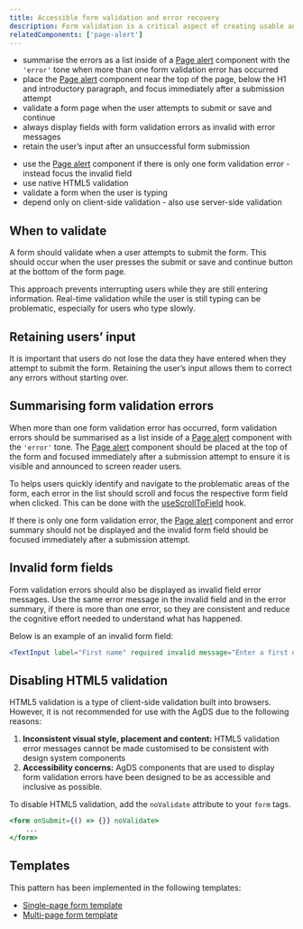 ```yaml
---
title: Accessible form validation and error recovery
description: Form validation is a critical aspect of creating usable and accessible applications. By providing effective error feedback and guidance, you can help users submit accurate information while minimising frustrations.
relatedComponents: ['page-alert']
---
```


<DoHeading />

- summarise the errors as a list inside of a [Page alert](/components/page-alert) component with the `'error'` tone when more than one form validation error has occurred
- place the [Page alert](/components/page-alert) component near the top of the page, below the H1 and introductory paragraph, and focus immediately after a submission attempt
- validate a form page when the user attempts to submit or save and continue
- always display fields with form validation errors as invalid with error messages
- retain the user’s input after an unsuccessful form submission

<DontHeading />

- use the [Page alert](/components/page-alert) component if there is only one form validation error - instead focus the invalid field
- use native HTML5 validation
- validate a form when the user is typing
- depend only on client-side validation - also use server-side validation

## When to validate

A form should validate when a user attempts to submit the form. This should occur when the user presses the submit or save and continue button at the bottom of the form page.

This approach prevents interrupting users while they are still entering information. Real-time validation while the user is still typing can be problematic, especially for users who type slowly.

## Retaining users’ input

It is important that users do not lose the data they have entered when they attempt to submit the form. Retaining the user’s input allows them to correct any errors without starting over.

## Summarising form validation errors

When more than one form validation error has occurred, form validation errors should be summarised as a list inside of a [Page alert](/components/page-alert) component with the `'error'` tone. The [Page alert](/components/page-alert) component should be placed at the top of the form and focused immediately after a submission attempt to ensure it is visible and announced to screen reader users.

To helps users quickly identify and navigate to the problematic areas of the form, each error in the list should scroll and focus the respective form field when clicked. This can be done with the [useScrollToField](/components/field#usescrolltofield) hook.

If there is only one form validation error, the [Page alert](/components/page-alert) component and error summary should not be displayed and the invalid form field should be focused immediately after a submission attempt.

## Invalid form fields

Form validation errors should also be displayed as invalid field error messages. Use the same error message in the invalid field and in the error summary, if there is more than one error, so they are consistent and reduce the cognitive effort needed to understand what has happened.

Below is an example of an invalid form field:

```jsx live
<TextInput label="First name" required invalid message="Enter a first name" />
```

## Disabling HTML5 validation

HTML5 validation is a type of client-side validation built into browsers. However, it is not recommended for use with the AgDS due to the following reasons:

1. **Inconsistent visual style, placement and content:** HTML5 validation error messages cannot be made customised to be consistent with design system components
2. **Accessibility concerns:** AgDS components that are used to display form validation errors have been designed to be as accessible and inclusive as possible.

To disable HTML5 validation, add the `noValidate` attribute to your `form` tags.

```jsx
<form onSubmit={() => {}} noValidate>
	...
</form>
```

## Templates

This pattern has been implemented in the following templates:

- [Single-page form template](/templates/single-page-form)
- [Multi-page form template](/templates/multi-page-form)
